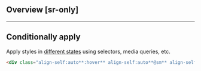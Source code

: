 ## Overview [sr-only]
<Overview/>

---

## Conditionally apply
Apply styles in [different states](/docs/states-and-queries) using selectors, media queries, etc.
```html
<div class="align-self:auto**:hover** align-self:auto**@sm** align-self:auto**@dark** align-self:auto**@print**">…</div>
```

